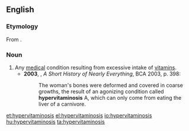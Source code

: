 ==English==
{{wikipedia}}
===Etymology===
From {{confix|hyper|vitamin|osis}}.

===Noun===
{{en-noun|hypervitaminoses}}

# Any [[medical]] condition resulting from excessive intake of [[vitamin]]s.
#*'''2003''', {{w|Bill Bryson}}, ''A Short History of Nearly Everything'', BCA 2003, p. 398:
#*:The woman's bones were deformed and covered in coarse growths, the result of an agonizing condition called '''hypervitaminosis''' A, which can only come from eating the liver of a carnivore.

[[et:hypervitaminosis]]
[[el:hypervitaminosis]]
[[io:hypervitaminosis]]
[[hu:hypervitaminosis]]
[[ta:hypervitaminosis]]